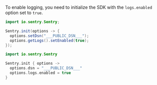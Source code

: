 To enable logging, you need to initialize the SDK with the `logs.enabled` option set to `true`.

```java {tabTitle: Java} {5}
import io.sentry.Sentry;

Sentry.init(options -> {
  options.setDsn("___PUBLIC_DSN___");
  options.getLogs().setEnabled(true);
});
```

```kotlin {tabTitle: Kotlin} {5}
import io.sentry.Sentry

Sentry.init { options ->
  options.dsn = "___PUBLIC_DSN___"
  options.logs.enabled = true
}
```
